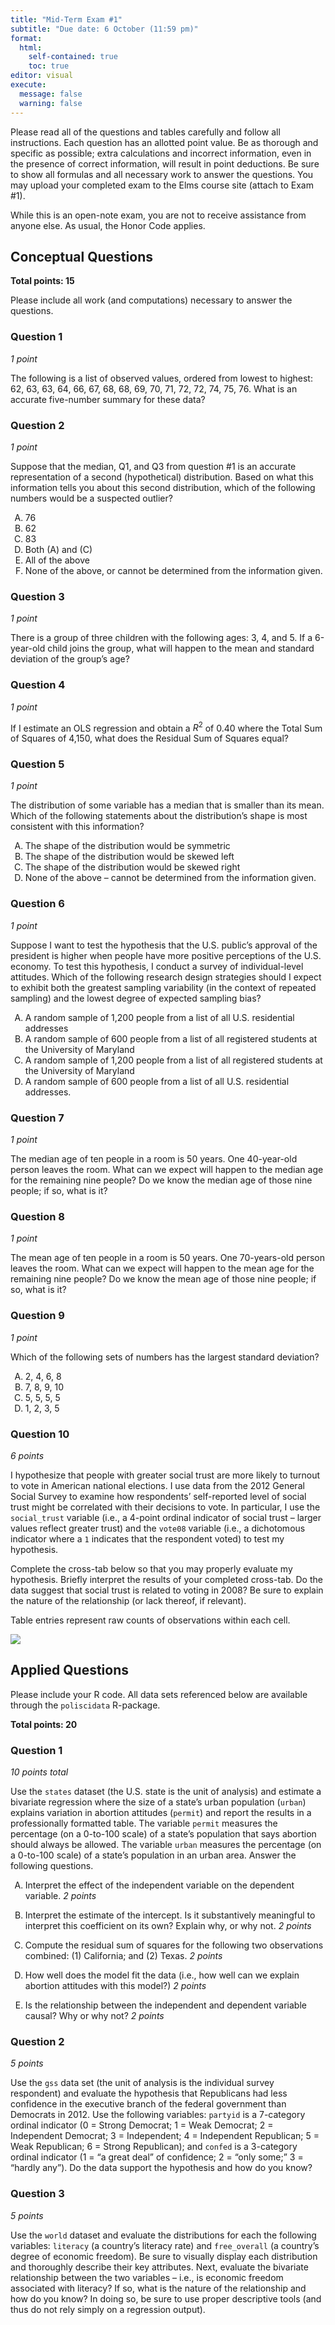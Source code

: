 ```yaml
---
title: "Mid-Term Exam #1"
subtitle: "Due date: 6 October (11:59 pm)"
format: 
  html: 
    self-contained: true
    toc: true
editor: visual
execute: 
  message: false
  warning: false
---
```


Please read all of the questions and tables carefully and follow all instructions. Each question has an allotted point value. Be as thorough and specific as possible; extra calculations and incorrect information, even in the presence of correct information, will result in point deductions. Be sure to show all formulas and all necessary work to answer the questions. You may upload your completed exam to the Elms course site (attach to Exam #1).

::: callout-note
While this is an open-note exam, you are not to receive assistance from anyone else. As usual, the Honor Code applies.
:::

## Conceptual Questions

**Total points: 15**

Please include all work (and computations) necessary to answer the questions.

### Question 1

*1 point*

The following is a list of observed values, ordered from lowest to highest: 62, 63, 63, 64, 66, 67, 68, 68, 69, 70, 71, 72, 72, 74, 75, 76. What is an accurate five-number summary for these data?

### Question 2

*1 point*

Suppose that the median, Q1, and Q3 from question #1 is an accurate representation of a second (hypothetical) distribution. Based on what this information tells you about this second distribution, which of the following numbers would be a suspected outlier?

A.  76
B.  62
C.  83
D.  Both (A) and (C)
E.  All of the above
F.  None of the above, or cannot be determined from the information given.

### Question 3

*1 point*

There is a group of three children with the following ages: 3, 4, and 5. If a 6-year-old child joins the group, what will happen to the mean and standard deviation of the group's age?

### Question 4

*1 point*

If I estimate an OLS regression and obtain a $R^2$ of 0.40 where the Total Sum of Squares of 4,150, what does the Residual Sum of Squares equal?

### Question 5

*1 point*

The distribution of some variable has a median that is smaller than its mean. Which of the following statements about the distribution's shape is most consistent with this information?

A.  The shape of the distribution would be symmetric
B.  The shape of the distribution would be skewed left
C.  The shape of the distribution would be skewed right
D.  None of the above -- cannot be determined from the information given.

### Question 6

*1 point*

Suppose I want to test the hypothesis that the U.S. public's approval of the president is higher when people have more positive perceptions of the U.S. economy. To test this hypothesis, I conduct a survey of individual-level attitudes. Which of the following research design strategies should I expect to exhibit both the greatest sampling variability (in the context of repeated sampling) and the lowest degree of expected sampling bias?

A.  A random sample of 1,200 people from a list of all U.S. residential addresses
B.  A random sample of 600 people from a list of all registered students at the University of Maryland
C.  A random sample of 1,200 people from a list of all registered students at the University of Maryland
D.  A random sample of 600 people from a list of all U.S. residential addresses.

### Question 7

*1 point*

The median age of ten people in a room is 50 years. One 40-year-old person leaves the room. What can we expect will happen to the median age for the remaining nine people? Do we know the median age of those nine people; if so, what is it?

### Question 8

*1 point*

The mean age of ten people in a room is 50 years. One 70-years-old person leaves the room. What can we expect will happen to the mean age for the remaining nine people? Do we know the mean age of those nine people; if so, what is it?

### Question 9

*1 point*

Which of the following sets of numbers has the largest standard deviation?

A.  2, 4, 6, 8
B.  7, 8, 9, 10
C.  5, 5, 5, 5
D.  1, 2, 3, 5

### Question 10

*6 points*

I hypothesize that people with greater social trust are more likely to turnout to vote in American national elections. I use data from the 2012 General Social Survey to examine how respondents' self-reported level of social trust might be correlated with their decisions to vote. In particular, I use the `social_trust` variable (i.e., a 4-point ordinal indicator of social trust -- larger values reflect greater trust) and the `vote08` variable (i.e., a dichotomous indicator where a `1` indicates that the respondent voted) to test my hypothesis.

Complete the cross-tab below so that you may properly evaluate my hypothesis. Briefly interpret the results of your completed cross-tab. Do the data suggest that social trust is related to voting in 2008? Be sure to explain the nature of the relationship (or lack thereof, if relevant).

::: callout-note
Table entries represent raw counts of observations within each cell.
:::

![](img/mid_term_exam.png)

## Applied Questions

Please include your R code. All data sets referenced below are available through the `poliscidata` R-package.

**Total points: 20**

### Question 1

*10 points total*

Use the `states` dataset (the U.S. state is the unit of analysis) and estimate a bivariate regression where the size of a state's urban population (`urban`) explains variation in abortion attitudes (`permit`) and report the results in a professionally formatted table. The variable `permit` measures the percentage (on a 0-to-100 scale) of a state's population that says abortion should always be allowed. The variable `urban` measures the percentage (on a 0-to-100 scale) of a state's population in an urban area. Answer the following questions.

A.  Interpret the effect of the independent variable on the dependent variable. *2 points*

B.  Interpret the estimate of the intercept. Is it substantively meaningful to interpret this coefficient on its own? Explain why, or why not. *2 points*

C.  Compute the residual sum of squares for the following two observations combined: (1) California; and (2) Texas. *2 points*

D.  How well does the model fit the data (i.e., how well can we explain abortion attitudes with this model?) *2 points*

E.  Is the relationship between the independent and dependent variable causal? Why or why not? *2 points*

### Question 2

*5 points*

Use the `gss` data set (the unit of analysis is the individual survey respondent) and evaluate the hypothesis that Republicans had less confidence in the executive branch of the federal government than Democrats in 2012. Use the following variables: `partyid` is a 7-category ordinal indicator (0 = Strong Democrat; 1 = Weak Democrat; 2 = Independent Democrat; 3 = Independent; 4 = Independent Republican; 5 = Weak Republican; 6 = Strong Republican); and `confed` is a 3-category ordinal indicator (1 = "a great deal" of confidence; 2 = "only some;" 3 = "hardly any"). Do the data support the hypothesis and how do you know?

### Question 3

*5 points*

Use the `world` dataset and evaluate the distributions for each the following variables: `literacy` (a country's literacy rate) and `free_overall` (a country's degree of economic freedom). Be sure to visually display each distribution and thoroughly describe their key attributes. Next, evaluate the bivariate relationship between the two variables -- i.e., is economic freedom associated with literacy? If so, what is the nature of the relationship and how do you know? In doing so, be sure to use proper descriptive tools (and thus do not rely simply on a regression output).
